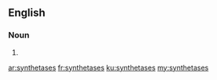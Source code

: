 ==English==

===Noun===
{{head|en}}

# {{plural of|synthetase}}

[[ar:synthetases]]
[[fr:synthetases]]
[[ku:synthetases]]
[[my:synthetases]]